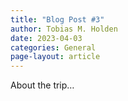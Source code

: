 ```yaml
---
title: "Blog Post #3"
author: Tobias M. Holden
date: 2023-04-03
categories: General
page-layout: article
---
```


About the trip...
